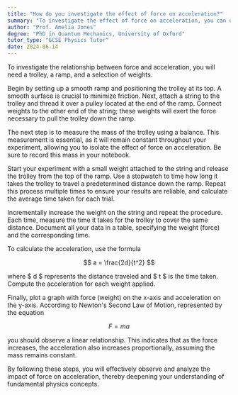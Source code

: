 ```yaml
---
title: "How do you investigate the effect of force on acceleration?"
summary: "To investigate the effect of force on acceleration, you can use a trolley, a ramp, and varying weights."
author: "Prof. Amelia Jones"
degree: "PhD in Quantum Mechanics, University of Oxford"
tutor_type: "GCSE Physics Tutor"
date: 2024-06-14
---
```


To investigate the relationship between force and acceleration, you will need a trolley, a ramp, and a selection of weights.

Begin by setting up a smooth ramp and positioning the trolley at its top. A smooth surface is crucial to minimize friction. Next, attach a string to the trolley and thread it over a pulley located at the end of the ramp. Connect weights to the other end of the string; these weights will exert the force necessary to pull the trolley down the ramp.

The next step is to measure the mass of the trolley using a balance. This measurement is essential, as it will remain constant throughout your experiment, allowing you to isolate the effect of force on acceleration. Be sure to record this mass in your notebook.

Start your experiment with a small weight attached to the string and release the trolley from the top of the ramp. Use a stopwatch to time how long it takes the trolley to travel a predetermined distance down the ramp. Repeat this process multiple times to ensure your results are reliable, and calculate the average time taken for each trial.

Incrementally increase the weight on the string and repeat the procedure. Each time, measure the time it takes for the trolley to cover the same distance. Document all your data in a table, specifying the weight (force) and the corresponding time.

To calculate the acceleration, use the formula 

$$ a = \frac{2d}{t^2} $$ 

where $ d $ represents the distance traveled and $ t $ is the time taken. Compute the acceleration for each weight applied.

Finally, plot a graph with force (weight) on the x-axis and acceleration on the y-axis. According to Newton's Second Law of Motion, represented by the equation 

$$ F = ma $$ 

you should observe a linear relationship. This indicates that as the force increases, the acceleration also increases proportionally, assuming the mass remains constant.

By following these steps, you will effectively observe and analyze the impact of force on acceleration, thereby deepening your understanding of fundamental physics concepts.
    